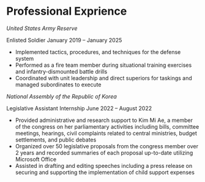 # Professional Exprience

*United States Army Reserve*

Enlisted Soldier \hfill January 2019 – January 2025

- Implemented tactics, procedures, and techniques for the defense system \
- Performed as a fire team member during situational training exercises and infantry-dismounted battle drills \
- Coordinated with unit leadership and direct superiors for taskings and managed subordinates to execute \

*National Assembly of the Republic of Korea* 

Legislative Assistant Internship \hfill June 2022 – August 2022

- Provided administrative and research support to Kim Mi Ae, a member of the congress on her parliamentary activities including bills, committee meetings, hearings, civil complaints related to central ministries, budget settlements, and public debates \
- Organized over 50 legislative proposals from the congress member over 2 years and recorded summaries of each proposal up-to-date utilizing Microsoft Office \
- Assisted in drafting and editing speeches including a press release on securing and supporting the implementation of child support expenses \